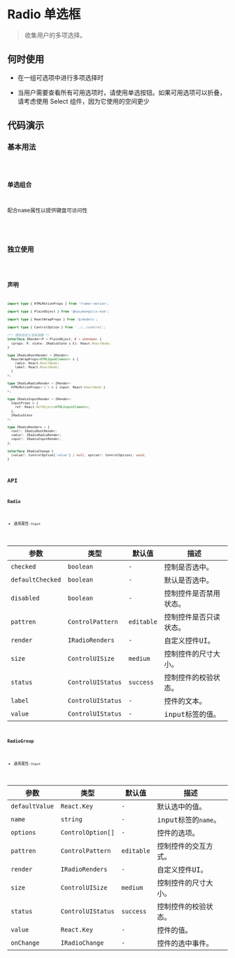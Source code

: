 # Radio 单选框

> 收集用户的多项选择。

## 何时使用

* 在一组可选项中进行多项选择时

* 当用户需要查看所有可用选项时，请使用单选按钮。如果可用选项可以折叠，请考虑使用 Select 组件，因为它使用的空间更少

## 代码演示

### 基本用法

<code src='@cases/radio/basic' />

### 单选组合

配合name属性以提供键盘可访问性

<code src='@cases/radio/advanced' />

## 独立使用

<code src='@cases/radio/single' />

## 声明

```ts
import type { HTMLMotionProps } from 'framer-motion';

import type { PlainObject } from '@busymango/is-esm';

import type { ReactWrapProps } from '@/models';

import type { ControlOption } from '../../control';

/** 通用自定义渲染函数 */
interface IRender<P = PlainObject, E = unknown> {
  (props: P, state: IRadioState & E): React.ReactNode;
}

type IRadioRootRender = IRender<
  ReactWrapProps<HTMLSpanElement> & {
    radio: React.ReactNode;
    label: React.ReactNode;
  }
>;

type IRadioRadioRender = IRender<
  HTMLMotionProps<'i'> & { input: React.ReactNode }
>;

type IRadioInputRender = IRender<
  InputProps & {
    ref: React.RefObject<HTMLInputElement>;
  },
  IRadioState
>;

type IRadioRenders = {
  root?: IRadioRootRender;
  radio?: IRadioRadioRender;
  input?: IRadioInputRender;
};

interface IRadioChange {
  (value?: ControlOption['value'] | null, option?: ControlOption): void;
}
```

## API

### Radio

* 通用属性-`Input`

| 参数 | 类型 | 默认值 | 描述 |
| ---------------- | ------------------- | ------------ | ------------ |
| `checked`        | `boolean`           | `-`          | 控制是否选中。|
| `defaultChecked` | `boolean`           | `-`          | 默认是否选中。|
| `disabled`       | `boolean`           | `-`          | 控制控件是否禁用状态。|
| `pattren`        | `ControlPattern`    | `editable`   | 控制控件是否只读状态。|
| `render`         | `IRadioRenders`     | `-`          | 自定义控件UI。|
| `size`           | `ControlUISize`     | `medium`     | 控制控件的尺寸大小。|
| `status`         | `ControlUIStatus`   | `success`    | 控制控件的校验状态。|
| `label`          | `ControlUIStatus`   | `-`          | 控件的文本。|
| `value`          | `ControlUIStatus`   | `-`          | input标签的值。|

### RadioGroup

* 通用属性-`Input`

| 参数 | 类型 | 默认值 | 描述 |
| ---------------- | ------------------- | ------------ | ------------ |
| `defaultValue`   | `React.Key`         | `-`          | 默认选中的值。|
| `name`           | `string`            | `-`          | input标签的`name`。|
| `options`        | `ControlOption[]`   | `-`          | 控件的选项。|
| `pattren`        | `ControlPattern`    | `editable`   | 控制控件的交互方式。|
| `render`         | `IRadioRenders`     | `-`          | 自定义控件UI。|
| `size`           | `ControlUISize`     | `medium`     | 控制控件的尺寸大小。|
| `status`         | `ControlUIStatus`   | `success`    | 控制控件的校验状态。|
| `value`          | `React.Key`         | `-`          | 控件的值。|
| `onChange`       | `IRadioChange`      | `-`          | 控件的选中事件。|
